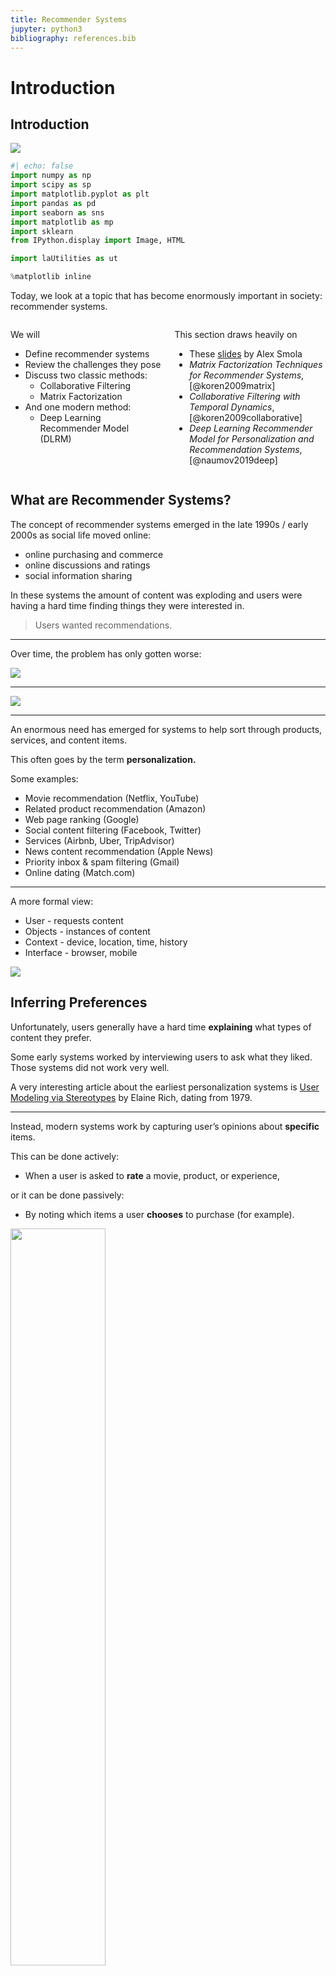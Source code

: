 ```yaml
---
title: Recommender Systems
jupyter: python3
bibliography: references.bib
---
```


# Introduction

## Introduction

[![](https://colab.research.google.com/assets/colab-badge.svg)](https://colab.research.google.com/github/tools4ds/DS701-Course-Notes/blob/main/ds701_book/jupyter_notebooks/20-Recommender-Systems.ipynb)

```python
#| echo: false
import numpy as np
import scipy as sp
import matplotlib.pyplot as plt
import pandas as pd
import seaborn as sns
import matplotlib as mp
import sklearn
from IPython.display import Image, HTML

import laUtilities as ut

%matplotlib inline
```

Today, we look at a topic that has become enormously important in society: recommender systems.

:::: {.columns}
::: {.column width="50%"}


We will

* Define recommender systems
* Review the challenges they pose
* Discuss two classic methods:
    * Collaborative Filtering
    * Matrix Factorization
* And one modern method:
    * Deep Learning Recommender Model (DLRM)

:::
::: {.column width="50%"}


This section draws heavily on

* These [slides](http://alex.smola.org/teaching/berkeley2012/slides/8_Recommender.pdf) by Alex Smola
* _Matrix Factorization Techniques for Recommender Systems_, [@koren2009matrix]
* _Collaborative Filtering with Temporal Dynamics_, [@koren2009collaborative]
* _Deep Learning Recommender Model for Personalization and Recommendation Systems_, [@naumov2019deep]

:::
::::


## What are Recommender Systems?

The concept of recommender systems emerged in the late 1990s / early 2000s as social life moved online:

* online purchasing and commerce
* online discussions and ratings
* social information sharing

In these systems the amount of content was exploding and users were having a hard time finding things they were interested in.

> Users wanted recommendations.

---

Over time, the problem has only gotten worse:

![](figs/L20-netflix-options.png){fig-align="center"}

---

![](figs/L20-amazon-options.png){fig-align="center"}

---

An enormous need has emerged for systems to help sort through products, services, and content items.

This often goes by the term __personalization.__

Some examples:
    
* Movie recommendation (Netflix, YouTube)
* Related product recommendation (Amazon)
* Web page ranking (Google)
* Social content filtering (Facebook, Twitter)
* Services (Airbnb, Uber, TripAdvisor)
* News content recommendation (Apple News)
* Priority inbox & spam filtering (Gmail)
* Online dating (Match.com)

---

A more formal view:
    
* User - requests content
* Objects - instances of content
* Context - device, location, time, history
* Interface - browser, mobile

![](figs/L20-recsys-abstractly.png){fig-align="center"}

## Inferring Preferences

Unfortunately, users generally have a hard time __explaining__ what types of
content they prefer.   

Some early systems worked by interviewing users to ask what they liked.  Those
systems did not work very well.

::: aside
A very interesting article about the earliest personalization systems is [User Modeling via Stereotypes](https://www.cs.utexas.edu/users/ear/CogSci.pdf) by Elaine Rich, dating from 1979.
:::

---

Instead, modern systems work by capturing user's opinions about __specific__ items.

This can be done actively:

* When a user is asked to **rate** a movie, product, or experience,

or it can be done passively:

* By noting which items a user **chooses** to purchase (for example).

![](figs/L20-example-data.png){width="55%" fig-align="center"}


## Challenges

* The biggest issue is __scalability__: typical data for this problem is huge.
  * Millions of objects
  * 100s of millions of users
* Changing user base
* Changing inventory (movies, stories, goods)
* Available features
* Imbalanced dataset
    * User activity / item reviews are power law distributed    

::: aside
This data is a subset of the data presented in: "From amateurs to connoisseurs:
modeling the evolution of user expertise through online reviews," by J. McAuley
and J. Leskovec. WWW, 2013
:::

## Example

Let's look at a dataset for testing recommender systems consisting of Amazon movie reviews:

We'll download a compressed pickle file containing the data if it is not already present.

```python
# This is a 647 MB file, delete it after use
import gdown
url = "https://drive.google.com/uc?id=14GakA7oOjbQp7nxcGApI86WlP3GrYTZI"
pickle_output = "train.pkl.gz"

import os.path
if not os.path.exists(pickle_output):
    gdown.download(url, pickle_output)
```

We'll load the data into a pandas DataFrame.

```python
import gzip
import time

start_time = time.time()
with gzip.open(pickle_output, 'rb') as f:
    df = pd.read_pickle(f)
elapsed_time = time.time() - start_time
print(f"Elapsed read time: {elapsed_time:.2f} seconds")
```

Run `df.info()` to see the column names and data types.

```python
df.info()
```

---

Now we can count the number of users and movies:

```python
from IPython.display import display, Markdown

n_users = df["UserId"].unique().shape[0]
n_movies = df["ProductId"].unique().shape[0]
n_reviews = len(df)
display(Markdown(f'There are:\n'))
display(Markdown(f'* {n_reviews:,} reviews\n* {n_movies:,} movies\n* {n_users:,} users'))

display(Markdown(f'There are {n_users * n_movies:,} potential reviews, meaning sparsity of {(n_reviews/(n_users * n_movies)):0.4%}'))
```

where

$$
\text{sparsity} 
= \frac{\text{\# of reviews}}{\text{\# of users} \times \text{\# of movies}}
= \frac{\text{\# of reviews}}{\text{\# of potential reviews}}
$$

## Reviews are Sparse

Only 0.02% of the reviews are available -- 99.98% of the reviews are missing.

```python
display(Markdown(f'There are on average {n_reviews/n_movies:0.1f} reviews per movie' +
     f' and {n_reviews/n_users:0.1f} reviews per user'))
```

## Sparseness is Skewed

Although on average a movie receives 34 reviews, __almost all movies have even
fewer reviews.__

```python
reviews_per_movie = df.groupby('ProductId').count()['Id'].values
frac_below_mean = np.sum(reviews_per_movie < (n_reviews/n_movies))/len(reviews_per_movie)
plt.plot(sorted(reviews_per_movie, reverse=True), '.-')
xmin, xmax, ymin, ymax = plt.axis()
plt.hlines(n_reviews/n_movies, xmin, xmax, 'r', lw = 3)
plt.ylabel('Number of Ratings', fontsize = 14)
plt.xlabel('Movie', fontsize = 14)
plt.legend(['Number of Ratings', 'Average Number of Ratings'], fontsize = 14)
plt.title(f'Amazon Movie Reviews\nNumber of Ratings Per Movie\n' +
          f'{frac_below_mean:0.0%} of Movies Below Average', fontsize = 16);
```

---

Likewise, although the average user writes 14 reviews, almost all users write even fewer reviews.

```python
reviews_per_user = df.groupby('UserId').count()['Id'].values
frac_below_mean = np.sum(reviews_per_user < (n_reviews/n_users))/len(reviews_per_user)
plt.plot(sorted(reviews_per_user, reverse=True), '.-')
xmin, xmax, ymin, ymax = plt.axis()
plt.hlines(n_reviews/n_users, xmin, xmax, 'r', lw = 3)
plt.ylabel('Number of Ratings', fontsize = 14)
plt.xlabel('User', fontsize = 14)
plt.legend(['Number of Ratings', 'Average Number of Ratings'], fontsize = 14)
plt.title(f'Amazon Movie Reviews\nNumber of Ratings Per User\n' +
          f'{frac_below_mean:0.0%} of Users Below Average', fontsize = 16);
```

## Objective Function

Ultimately, our goal is to predict the rating that a user would give to an item.

For that, we need to define a loss or objective function.

A typical objective function is root mean square error (RMSE)

$$ 
\text{RMSE} = \sqrt{\frac{1}{|S|} \sum_{(i,u)\in S} (\hat{r}_{ui} - r_{ui})^2},
$$

where 

* $r_{ui}$ is the rating that user $u$ gives to item $i$, and 
* $S$ is the subset of items that have ratings.

OK, now we know the problem and the data available.   How can we address the problem?

The earliest method developed is called __collaborative filtering.__

# Colaborative Filtering

## Collaborative Filtering

The central idea of collaborative filtering is that the set of known 
recommendations can be considered to be a __bipartite graph.__

![](figs/L20-bipartite.png){width="35%" fig-align="center"}

The nodes of the bipartite graph are __users__ ($U$) and __items__ ($V$).   

Each edge corresponds to a known rating $r_{ui}.$

---

Then recommendations are formed by traversing or processing the bipartite graph.

![](figs/L20-cf-basic-idea.png){width="60%" fig-align="center"}

There are at least two ways this graph can be used. 

---

Two ways to form a rating for item $(u, i)$: 

:::: {.fragment}
1. Using **user-user similarity**:
      * look at users that have similar item preferences to user $u$
      * look at how those users rated item $i$
::::  

:::: {.fragment}
⟹ <span style="background-color: yellow;">Good for many users, fewer items</span>
::::

:::: {.fragment}
2. Using **item-item similarity**:
      * look at other items that have been liked by similar users as item $i$
      * look at how user $u$ rated those items
::::
      
:::: {.fragment}
⟹ <span style="background-color: yellow;">Good for many items, fewer users</span>
::::

## Item-Item CF

For item-item similarity, we'll look at **item-item Collaborative Filtering (CF).**

The questions are:

::: {.incremental}
* How do we judge "similarity" of items?
* How do we form a predicted rating?
:::

---

Here is another view of the ratings graph, this time as a matrix that includes missing entries:

![](figs/L20-u-u-cf-1.png){width="60%" fig-align="center"}

---

Let's say we want to predict the value of this unknown rating:

![](figs/L20-u-u-cf-2.png){width="60%" fig-align="center"}

---

We'll consider two other items, namely items 3 and 6 (for example).

Note that we are only interested in items that this user has rated.

![](figs/L20-u-u-cf-3.png){width="60%" fig-align="center"}

---

:::: {.columns}
::: {.column width="50%"}
![](figs/L20-u-u-cf-3.png){width="100%" fig-align="center"}
:::
::: {.column width="50%"}
We will discuss strategies for assessing similarity shortly. 

How did we choose these two items?   

We used __$k$-nearest neighbors__.   Here $k$ = 2.

For now, let's just say we determine the similarities as:

$$
s_{13} = 0.2 
$$

$$
s_{16} = 0.3 
$$

:::
::::

---

These similarity scores tell us how much weight to put on the rating of the other items.

![](figs/L20-u-u-cf-4.png){width="50%" fig-align="center"}

So we can form a prediction of $\hat{r}_{15}$ as:
  
$$
\hat{r}_{15} = \frac{s_{13} \cdot r_{35} + s_{16} \cdot r_{65}}{s_{13} + s_{16}} = \frac{0.2 \cdot 2 + 0.3 \cdot 3}{0.2 + 0.3} = 2.6 
$$

## Similarity

How should we assess similarity of items?

A reasonable approach is to consider items similar if their ratings are
__correlated__, for example using the Pearson correlation coefficient
$r$[^pearson].

[^pearson]: See the [Course Notes](#pearson-correlation-coefficient) for the definition of Pearson correlation coefficient.

However, note that two items will not have ratings in the same positions.

![](figs/L20-corr-support.png){width="60%" fig-align="center"}

So we want to compute correlation only over the users who rated both the items.

## Example

::: {.content-visible when-profile="slides"}
![](figs/L20-corr-support.png){width="60%" fig-align="center"}
:::

Let's compute the Pearson correlation coefficient for the following two items:

```python
import numpy as np
from IPython.display import display, Markdown

ratings_item_i = [1, np.nan, np.nan, 5, 5, 3, np.nan, np.nan, np.nan, 4, 2, np.nan, np.nan, np.nan, np.nan, 4, np.nan, 5, 4, 1, np.nan]
ratings_item_j = [np.nan, np.nan, 4, 2, 5, np.nan, np.nan, 1, 2, 5, np.nan, np.nan, 2, np.nan, np.nan, 3, np.nan, np.nan, np.nan, 5, 4]

display(Markdown(f'Ratings for item $i$:\n\n{ratings_item_i}'))
display(Markdown(f'Ratings for item $j$:\n\n{ratings_item_j}'))
```

---

::: {.content-visible when-profile="slides"}
![](figs/L20-corr-support.png){width="60%" fig-align="center"}
:::

Let's drop the non-common ratings:

```python
# Create new lists where only numbers are kept that are not np.nan in both lists
filtered_ratings_item_i = [rating_i for rating_i, rating_j in zip(ratings_item_i, ratings_item_j) if not np.isnan(rating_i) and not np.isnan(rating_j)]
filtered_ratings_item_j = [rating_j for rating_i, rating_j in zip(ratings_item_i, ratings_item_j) if not np.isnan(rating_i) and not np.isnan(rating_j)]

display(Markdown(f'Common ratings for item $i$: {filtered_ratings_item_i}'))
display(Markdown(f'Common ratings for item $j$: {filtered_ratings_item_j}'))
```

Now we can compute the Pearson correlation coefficient:

```python
display(Markdown(f'Pearson correlation coefficient: {np.corrcoef(filtered_ratings_item_i, filtered_ratings_item_j)[0, 1]:0.2f}'))
```

::: {.content-visible when-profile="web"}
## Pearson Correlation Coefficient

The Pearson correlation coefficient, often denoted as $r$, is a measure of the
linear correlation between two variables $X$ and $Y$. It quantifies the degree
to which a linear relationship exists between the variables. The value of $r$
ranges from -1 to 1, where:

- $r = 1$ indicates a perfect positive linear relationship,
- $r = -1$ indicates a perfect negative linear relationship,
- $r = 0$ indicates no linear relationship.

The formula for the Pearson correlation coefficient is:

$$
r = \frac{\sum (X_i - \bar{X})(Y_i - \bar{Y})}{\sqrt{\sum (X_i - \bar{X})^2 \sum (Y_i - \bar{Y})^2}}
$$

Where:
- $X_i$ and $Y_i$ are the individual sample points,
- $\bar{X}$ and $\bar{Y}$ are the means of the $X$ and $Y$ samples, respectively.

The Pearson correlation coefficient is sensitive to outliers and assumes that the
relationship between the variables is linear and that the data is normally distributed.
:::

## Similarity for Binary Data

In some cases we will need to work with binary $r_{ui}$.  

For example, purchase histories on an e-commerce site, or clicks on an ad.

In this case, an appropriate replacement for Pearson $r$ is the 
**Jaccard similarity coefficient** or **Intersection over Union**.

$$
J_{Sim}(\mathbf{x}, \mathbf{y}) = \frac{|\mathbf{x} \cap \mathbf{y}|}{|\mathbf{x} \cup \mathbf{y}|}.
$$

See the lecture on [similarity measures](05-Distances-Timeseries.qmd#norms).

## Improving CF in the presence of bias

One problem with the story so far arises due to __bias__.

* Some items are significantly higher or lower rated
* Some users rate substantially higher or lower in general

These properties interfere with similarity assessment.  

Bias correction is crucial for CF recommender systems.

We need to include

* Per-user offset
* Per-item offset
* Global offset

## Representing biases

Hence we need to form a per-item bias of:
    
$$ 
b_{ui} = \mu + \alpha_u + \beta_i 
$$

where 

* $\alpha_u$ is the $n\times 1$ per-user offset of user $u$, 
* $\beta_i$ is the $m\times 1$ per-item offset of item $i$, and
* $\mu$ is the global average rating across all items and users.


## Estimating biases

::: {.content-visible when-profile="slides"}
$$ 
b_{ui} = \mu + \alpha_u + \beta_i 
$$
:::

How can we estimate the $\alpha\textnormal{s}$, the $\beta\textnormal{s}$, and
the $\mu\textnormal{s}$?

Let's assume for a minute that we had a fully-dense matrix of ratings $R$.

Each of the $m$ rows of $R$ represents an item and each of the $n$ columns a user.

Then what we want to estimate is

$$
\min_{\alpha,\beta,\mu} 
\Vert R - \mathbf{1}\alpha^T + \beta\mathbf{1}^T + \mu1\Vert^2 
+ \lambda(\Vert\alpha\Vert^2 + \Vert\beta\Vert^2).
$$

Here, bold-faced $\mathbf{1}$ represents appropriately sized vectors of ones,
and non-boldfaced $1$ is an $m\times n$ matrix of ones.

---

::: {.content-visible when-profile="slides"}
$$
\min_{\alpha,\beta,\mu} 
\Vert R - \mathbf{1}\alpha^T + \beta\mathbf{1}^T + \mu1\Vert^2 
+ \lambda(\Vert\alpha\Vert^2 + \Vert\beta\Vert^2) 
$$
:::

While this is not a simple ordinary least squares problem, there is a strategy for solving it.

Assume we hold $\beta\mathbf{1}^T + \mu1$ constant.  

Then the remaining problem is 

$$
\min_{\alpha} \Vert R - \mathbf{1}\alpha^T \Vert^2 + \lambda \Vert\alpha\Vert^2,
$$

which (for each column of $R$) is a standard regularized least squares problem
solved via [Ridge regression](./19-Regression-III-More-Linear.qmd#ridge-regression).

---

This sort of problem is called __jointly convex__ in that it is convex in each of the variables $\alpha$, $\beta$, and $\mu$.

The strategy for solving is:
    
1. Hold $\alpha$ and $\beta$ constant, solve for $\mu$.
2. Hold $\alpha$ and $\mu$ constant, solve for $\beta$.
3. Hold $\beta$ and $\mu$ constant, solve for $\alpha$.

Each of the three steps will reduce the overall error.  As a result, we iterate over them until convergence.

---

The last issue is that the matrix $R$ is not dense - in reality we only have a small subset of its entries.

We simply need to adapt the least-squares solution to only consider the entries in $R$ that we know.

---

As a result, the actual calculation is:

Step 1:

$$
\mu = \frac{\sum_{(u, i) \in R} (r_{ui} - \alpha_u - \beta_i)}{|R|} 
$$

Step 2: 

$$ 
\alpha_u = \frac{\sum_{i \in R(u)}(r_{ui} - \mu - \beta_i)}{\lambda + |R(u)|} 
$$

Step 3:
    
$$ 
\beta_i = \frac{\sum_{u \in R(i)}(r_{ui} - \mu - \alpha_u)}{\lambda + |R(i)|} 
$$

Step 4: If not converged, go to Step 1.

Here $i \in R(u)$ means the set of items rated by user $u$ and $u \in R(i)$ means
the set of users who have rated item $i$.

---

Now that we have leanred the biases, we can do a better job of estimating correlation:

$$ 
\hat{\rho}_{ij} = \frac{\sum_{u\in U(i,j)}(r_{ui} - b_{ui})(r_{uj}-b_{uj})} 
{\sqrt{\sum_{u\in U(i,j)}(r_{ui} - b_{ui})^2\sum_{u\in U(i,j)}(r_{uj}-b_{uj})^2}},
$$

where 

* $b_{ui} = \mu + \alpha_u + \beta_i$, and
* $U(i,j)$ are the users who have rated both $i$ and $j$.

---

And using biases we can also do a better job of estimating ratings:

$$ 
\hat{r}_{ui} = b_{ui} + \frac{\sum_{j \in n_k(i, u)} s_{ij}(r_{uj} - b_{uj})}{\sum_{j \in n_k(i, u)} s_{ij}},
$$

where 

* $b_{ui} = \mu + \alpha_u + \beta_i$,
* $n_k(i, u)$ are the $k$ nearest neighbors to $i$ that were rated by user $u$ and
* $s_{ij}$ is the similarity between items $i$ and $j$, estimated as above.

## Assessing CF

This completes the high level view of CF.

Working with user-user similarities is analogous.

Strengths:

* Essentially no training.
    * The reliance on $k$-nearest neighbors helps in this respect.
* Easy to update with new users, items, and ratings.
* Explainable: 
    * "We recommend _Minority Report_ because you liked _Blade Runner_ and _Total Recall._"

Weaknesses:

* Accuracy can be a problem -- resulting in poor recommendations
* Scalability can be a problem -- compute grows (think $k$-NN)

# Matrix Factorization

## Matrix Factorization

Note that standard CF forces us to consider similarity among items, __or__ among
users, but does not take into account __both.__

Can we use both kinds of similarity simultaneously?

We can't use both the rows and columns of the ratings matrix $R$ at the same
time -- the user and item vectors live in different vector spaces.

---

:::: {.columns}
::: {.column width="50%"}
![](figs/L10-Movie-Latent-Space.png){width="100%" fig-align="center" #fig-movie-latent-space}

[@koren2009matrix]
:::
::: {.column width="50%"}
What we could try to do is find a __single__ vector space in which we represent
__both__ users __and__ items, along with a similarity function, such that:

* users who have similar item ratings are similar in the vector space
* items who have similar user ratings are similar in the vector space
* when a given user highly rates a given item, that user and item are similar in the vector space.
:::
::::

We saw this idea previously, in an SVD lecture.

This new vector space is called a __latent__ space, and the user and item
representations are called __latent vectors.__

This notion of a shared latent space is also central to deep learning 
recommender approaches [@naumov2019deep] we will look at later.

---

Now, however, we are working with a matrix which is only __partially observed.__
That is, we only know __some__ of the entries in the ratings matrix.

Nonetheless, we can imagine a situation like this:

![](figs/L20-mf-1.png){.lightbox width="50%" fig-align="center"}

where we decompose the ratings matrix $R$ into two matrices.

We want the product of the two matrices to be as close as possible 
__to the known values__ of the ratings matrix.

---

What this setup implies is that our similarity function is the __inner product.__

Which means that to predict an unknown rating, we take the __inner product of 
latent vectors:__

![](figs/L20-mf-2.png){width="60%" fig-align="center"}

Taking, for example, the 2nd row of "items" and the 5th row of "users"...

---

We have

$$
(-0.5 \cdot -2)+(0.6 \cdot 0.3)+(0.5 \cdot 2.4) = 2.43,
$$

so:

![](figs/L20-mf-3.png){width="60%" fig-align="center"}

## Solving Matrix Factorization

:::: {.columns}
::: {.column width="40%"}
![](figs/L20-mf-1.png){.lightbox width="100%" fig-align="center"}
:::
::: {.column width="60%"}
Notice that in this case we've decided that the factorization should be rank 3,
i.e., low-rank.

So we want something like an SVD.

(Recall that SVD gives us the most-accurate-possible low-rank factorization of a matrix).
:::
::::

However, we can't use the SVD algorithm directly, because we don't know all the entries in $R$. 

> Indeed, the unseen entries in $R$ are exactly what we want to predict.

---

Here is what we want to solve: 
    
$$
\min_{U,V} \Vert (R - UV^T)_S\Vert^2 + \lambda(\Vert U\Vert^2 + \Vert V\Vert^2) 
$$

where:

* $R$ is $m\times n$, 
* $U$ is the $m\times k$ items matrix,
* $V$ is the $n\times k$ users matrix and
* $k$ is the rank of the factorization and dimensionality of the latent space.

The $(\cdot)_S$ notation means that we are only considering the _subset_ of
matrix entries that correspond to known reviews (the set $S$).

Note that as usual, we add $\ell_2$ penalization to avoid overfitting
([Ridge regression](./19-Regression-III-More-Linear.qmd#ridge-regression)).

---

::: {.content-visible when-profile="slides"}
$$
\min_{U,V} \Vert (R - UV^T)_S\Vert^2 + \lambda(\Vert U\Vert^2 + \Vert V\Vert^2) 
$$
:::

Once again, this problem is __jointly convex__ in that it is convex in each of the variables $U$ and $V$.

In particular, if we hold either $U$ or $V$ constant, then the result is a simple
ridge regression.

---

::: {.content-visible when-profile="slides"}
$$
\min_{U,V} \Vert (R - UV^T)_S\Vert^2 + \lambda(\Vert U\Vert^2 + \Vert V\Vert^2) 
$$
:::


So one commonly used algorithm for this problem is called __alternating least squares (ALS):__
    
1. Hold $U$ constant, and solve for $V$
2. Hold $V$ constant, and solve for $U$
3. If not converged, go to Step 1.

The only thing we've left out at this point is how to deal with the missing entries of $R$.  

It's not hard, but the details aren't that interesting, so we'll give you code instead!

## ALS in Practice

The entire Amazon reviews dataset is too large to work with easily, and it is too sparse. 

Hence, we will take the densest rows and columns of the matrix.

```python
# The densest columns: products with more than 50 reviews
pids = df.groupby('ProductId').count()['Id']
hi_pids = pids[pids > 50].index

# reviews that are for these products
hi_pid_rec = [r in hi_pids for r in df['ProductId']]

# the densest rows: users with more than 50 reviews
uids = df.groupby('UserId').count()['Id']
hi_uids = uids[uids > 50].index

# reviews that are from these users
hi_uid_rec = [r in hi_uids for r in df['UserId']]

# The result is a list of booleans equal to the number of rewviews
# that are from those dense users and movies
goodrec = [a and b for a, b in zip(hi_uid_rec, hi_pid_rec)]
```

Now we create a $\textnormal{UserID} \times \textnormal{ProductID}$ matrix from these reviews.

Missing entries will be filled with NaNs.

```python
dense_df = df.loc[goodrec]
good_df = dense_df.loc[~df['Score'].isnull()]
R = good_df.pivot_table(columns = 'ProductId', index = 'UserId', values = 'Score')
```

---

And we can look at a small part of the matrix:

```python
R.iloc[900:910, 1000:1010]
```

---

We'll use code from the [Antidote Data Framework](https://github.com/rastegarpanah/antidote-data-framework) to do the matrix factorization and ALS. We have local copies 
[recommender_MF.py](recommender_MF.py), [recommender_ALS.py](recommender_ALS.py)
and [recommender_lmafit.py](recommender_lmafit.py) in our repository.

```python
# Import local python package MF.py
import recommender_MF as MF

# Instantiate the model
# We are pulling these hyperparameters out of the air -- that's not the right way to do it!
RS = MF.als_MF(rank = 20, lambda_ = 1)
```

```python
%time pred, error = RS.fit_model(R)
```

```python
print(f'RMSE on visible entries (training data): {np.sqrt(error/R.count().sum()):0.3f}')
```

And we can look at the predicted ratings matrix and see that it is a dense matrix:

```python
pred
```

---

```python
## todo: hold out test data, compute oos error

# We create a mask of the known entries, then calculate the indices of the known
# entries, then split that data into training and test sets.

# Create a mask for the known entries
RN = ~R.isnull()

# Get the indices of the known entries
visible = np.where(RN)

# Split the data into training and test sets
import sklearn.model_selection as model_selection
X_train, X_test, Y_train, Y_test = model_selection.train_test_split(visible[0], visible[1], test_size = 0.1)
```

Just for comparison's sake, let's check the performance of $k$-NN on this dataset.

Again, this is only on the training data -- so overly optimistic for sure.

And note that this is a subset of the full dataset -- the subset that is "easiest" to predict due to density.

```python
from sklearn.neighbors import KNeighborsClassifier
from sklearn.metrics import mean_squared_error

# Drop the columns that are not features
X_train = good_df.drop(columns=['Id', 'ProductId', 'UserId', 'Text', 'Summary'])

# The target is the score
y_train = good_df['Score']

# Using k-NN on features HelpfulnessNumerator, HelpfulnessDenominator, Score, Time
model = KNeighborsClassifier(n_neighbors=3).fit(X_train, y_train)
%time y_hat = model.predict(X_train)
```

```python
print(f'RMSE on visible entries (test set): {mean_squared_error(y_train, y_hat, squared = False):0.3f}')
```

## Assessing Matrix Factorization

Matrix Factorization per se is a good idea.    
However, many of the improvements we've discussed for CF apply to MF as well.

To illustrate, we'll look at some of the successive improvements used by the
team that won the Netflix prize ("BellKor's Pragmatic Chaos").

When the prize was announced, the Netflix supplied solution achieved an RMSE of 0.951.

By the end of the competition (about 3 years), the winning team's solution achieved RMSE of 0.856.

Let's restate our MF objective in a way that will make things clearer:

$$
\min_{U, V} \sum_{(u, i)\in S}(r_{ui} - u_u^Tv_i)^2 + \lambda(\Vert U\Vert^2 + \Vert V\Vert^2) 
$$

where we have written out the vector $\ell_2$ norm as the summation.

## 1. Adding Biases

If we add biases:
$$ 
\min_{U, V} \sum_{(u, i)\in S}(r_{ui} - (\mu + \alpha_u + \beta_i + u_u^Tv_i)^2 
+ \lambda(\Vert U\Vert^2 + \Vert V\Vert^2 + \Vert \alpha\Vert^2 + \Vert \beta \Vert^2) 
$$

we see improvements in accuracy:

![](figs/L20-netflix-1.png){width="70%" fig-align="center"}

## 2. Who Rated What?

In reality, ratings are not provided __at random.__

Take note of which users rated the same movies (ala CF) and use this information.

![](figs/L20-netflix-2.png){width="70%" fig-align="center"}

![](figs/L20-netflix-3.png){width="70%" fig-align="center"}

## 3. Ratings Change Over Time

Older movies tend to get higher ratings!

![](figs/L20-netflix-4.png){width="70%" fig-align="center"}

---

If we add time-varying biases:

$$
\min_{U, V} \sum_{(u, i)\in S}(r_{ui} - (\mu + \alpha_u(t) + \beta_i(t) + u_u^Tv_i(t))^2 
+ \lambda(\Vert U\Vert^2 + \Vert V\Vert^2 + \Vert \alpha\Vert^2 + \Vert \beta \Vert^2) 
$$

we see further improvements in accuracy:

![](figs/L20-netflix-5.png){width="70%" fig-align="center"}

To estimate these billions of parameters, we cannot use alternating least squares or any linear algebraic method.

We need to use gradient descent (which we covered previously).

# Deep Learning for Recommender Systems

## Deep Learning for Recommender Systems

Besides the Collaborative Filtering and Matrix Factorization models, other popular
approaches to building recommender systems are use Deep Learning.

We'll look at the Deep Learning Recommender Model (DLRM) proposed by Facebook in
2019 [@naumov2019deep] with [GitHub repository](https://github.com/facebookresearch/dlrm).

## DLRM Architecture


:::: {.columns}
::: {.column width="50%"}

- Components (@fig-dlrm-model):
  1. **Embeddings**: Dense representations for categorical data.
  2. **Bottom MLP**: Transforms dense continuous features.
  3. **Feature Interaction**: Dot-product of embeddings and dense features.
  4. **Top MLP**: Processes interactions and outputs probabilities.

:::
::: {.column width="50%"}

![DLRM Architecture](figs/RecSys-figs/dlrm-model.png){.lightbox width=80% fig-align="center" #fig-dlrm-model}

:::
::::

Let's look at each of these components in turn.

## Embeddings

**Embeddings**: Map categorical inputs to latent factor space.

:::: {.columns}
::: {.column width="65%"}
- A learned embedding matrix $W \in \mathbb{R}^{m \times d}$ for each category of input
- One-hot vector $e_i$ with $i\text{-th}$ entry 1 and rest are 0s
- Embedding of $e_i$ is $i\text{-th}$ row of $W$, i.e., $w_i^T = e_i^T W$

We can also use weighted combination of multiple items with a multi-hot vector
of weights $a^T = [0, ..., a_{i_1}, ..., a_{i_k}, ..., 0]$.

The embedding of this multi-hot vector is then $a^T W$.

:::
::: {.column width="35%"}
![DLRM Architecture](figs/RecSys-figs/dlrm-model01.png){.lightbox width=100% fig-align="center"}
:::
::::

---

PyTorch has a convenient way to do this using `EmbeddingBag`, which besides summing
can combine embeddings via mean or max pooling.

Here's an example with 5 embeddings of dimension 3:

```python
import torch
import torch.nn as nn

# Example embedding matrix: 5 embeddings, each of dimension 3
embedding_matrix = nn.EmbeddingBag(num_embeddings=5, embedding_dim=3, mode='mean')

# Input: Indices into the embedding matrix
input_indices = torch.tensor([1, 2, 3, 4])  # Flat list of indices
offsets = torch.tensor([0, 2])  # Start new bag at position 0 and 2 in input_indices

# Forward pass
output = embedding_matrix(input_indices, offsets)

print("Embedding Matrix:\n", embedding_matrix.weight)
print("Output:\n", output)
```

## Dense Features

:::: {.columns}
::: {.column width="65%"}
The advantage of the DLRM architecture is that it can take continuous features
as input such as the user's age, time of day, etc.

There is a bottom MLP that transforms these dense features into a latent space of
the same dimension $d$.
:::
::: {.column width="35%"}
![DLRM Architecture](figs/RecSys-figs/dlrm-model02.png){.lightbox width=100% fig-align="center"}
:::
::::

## Optional Sparse Feature MLPs

:::: {.columns}
::: {.column width="65%"}
Optionally, one can add MLPs to transform the sparse features as well.

:::
::: {.column width="35%"}
![DLRM Architecture](figs/RecSys-figs/dlrm-model03.png){.lightbox width=100% fig-align="center"}
:::
::::

## Feature Interactions

:::: {.columns}
::: {.column width="65%"}
The 2nd order interactions are modeled via dot-products of all pairs from the
collections of embedding vectors and processed dense features.

The results of the dot-product interactions are concatenated with the processed
dense vectors and passed to a final MLP.

:::
::: {.column width="35%"}
![DLRM Architecture](figs/RecSys-figs/dlrm-model04.png){.lightbox width=100% fig-align="center"}
:::
::::

## Top MLP

:::: {.columns}
::: {.column width="65%"}
The concatenated vector is then passed to a final MLP and then to a sigmoid
function to produce the final prediction (e.g. probability score of recommendation)

This entire model is trained end-to-end using standard deep learning techniques.

:::
::: {.column width="35%"}
![DLRM Architecture](figs/RecSys-figs/dlrm-model05.png){.lightbox width=100% fig-align="center"}
:::
::::

## Training Results

![DLRM Training Results](figs/RecSys-figs/dlrm-training-results.png){width="70%" fig-align="center" #fig-dlrm-training-results}

@fig-dlrm-training-results shows the training (solid) and validation (dashed)
accuracies of DLRM on the [Criteo Ad Kaggle dataset](https://www.kaggle.com/competitions/criteo-display-ad-challenge/overview).

Accuracy is compared with Deep and Cross network (DCN) [@wang2017deep].

## Other Modern Approaches

There are many other modern approaches to recommender systems for example:

1. **Graph-Based Recommender Systems**:
   - Leverage graph structures to capture relationships between users and items.
   - Use techniques like Graph Neural Networks (GNNs) to enhance recommendation accuracy.

2. **Context-Aware Recommender Systems**:
   - Incorporate contextual information such as time, location, and user mood to provide more personalized recommendations.
   - Contextual data can be integrated using various machine learning models.

3. **Hybrid Recommender Systems**:
   - Combine multiple recommendation techniques, such as collaborative filtering and content-based filtering, to improve performance.
   - Aim to leverage the strengths of different methods while mitigating their weaknesses.

4. **Reinforcement Learning-Based Recommender Systems**:
   - Use reinforcement learning to optimize long-term user engagement and satisfaction.
   - Models learn to make sequential recommendations by interacting with users and receiving feedback.

These approaches often leverage advancements in machine learning and data processing to provide more accurate and personalized recommendations.

See [@ricci2022recommender] for a comprehensive overview of recommender systems.

# Assessing Recommender Systems

## Assessing Recommender Systems

There are a number of concerns with the widespread use of recommender systems and personalization in society.

First, recommender systems are accused of creating __filter bubbles.__ 

A filter bubble is the tendency for recommender systems to limit the variety of information presented to the user.

The concern is that a user's past expression of interests will guide the algorithm in continuing to provide "more of the same."

This is believed to increase polarization in society, and to reinforce confirmation bias.

---

Second, recommender systems in modern usage are often tuned to __maximize engagement.__

In other words, the objective function of the system is not to present the user's most favored content, but rather the content that will be most likely to keep the user on the site.

The incentive to maximize engagement arises on sites that are supported by advertising revenue.   

More engagement time means more revenue for the site.

---

However, many studies have shown that sites that strive to __maximize 
engagement__ do so in large part by guiding users toward __extreme content:__

* content that is shocking, 
* or feeds conspiracy theories, 
* or presents extreme views on popular topics.

Given this tendency of modern recommender systems, 
for a third party to create "clickbait" content such as this, one of the easiest
ways is to present false claims.

Methods for addressing these issues are being very actively studied at present.

Ways of addressing these issues can be:

* via technology
* via public policy

# Recap and References

## BU CS/CDS Research

You can read about some of the work done in Professor Mark Crovella's group on
this topic:

* _How YouTube Leads Privacy-Seeking Users Away from Reliable Information_, [@spinelli2020youtube] 
* _Closed-Loop Opinion Formation_, [@spinelli2017closed] 
* _Fighting Fire with Fire: Using Antidote Data to Improve Polarization and Fairness of Recommender Systems_, [@rastegarpanah2019fighting] 

## Recap

* Introduction to recommender systems and their importance in modern society.
* Explanation of collaborative filtering (CF) and its two main approaches: user-user similarity and item-item similarity.
* Discussion on the challenges of recommender systems, including scalability and data sparsity.
* Introduction to matrix factorization (MF) as an improvement over CF, using latent vectors and alternating least squares (ALS) for optimization.
* Practical implementation of ALS for matrix factorization on a subset of Amazon movie reviews.
* Review of Deep Learning Recommender Model (DLRM) architecture and its components.
* Discussion on the societal impact of recommender systems, including filter bubbles and engagement maximization.

## References

::: {#refs}
:::

